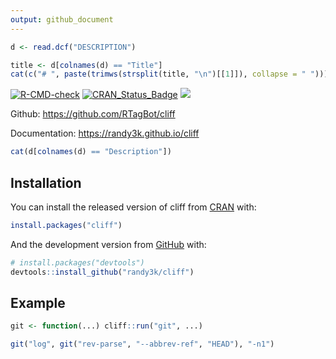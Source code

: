 ```yaml
---
output: github_document   
---
```


<!-- README.md is generated from README.Rmd. Please edit that file -->


```r
d <- read.dcf("DESCRIPTION")
```

```r
title <- d[colnames(d) == "Title"]
cat(c("# ", paste(trimws(strsplit(title, "\n")[[1]]), collapse = " ")))
```

<!-- badges: start -->
[![R-CMD-check](https://github.com/randy3k/cliff/workflows/R-CMD-check/badge.svg)](https://github.com/randy3k/cliff/actions)
[![CRAN\_Status\_Badge](https://www.r-pkg.org/badges/version/cliff)](https://cran.r-project.org/package=cliff)
[![](https://cranlogs.r-pkg.org/badges/grand-total/cliff)](https://cran.r-project.org/package=cliff)
<!-- badges: end -->


Github: [https://github.com/RTagBot/cliff](https://github.com/RTagBot/cliff)

Documentation: [https://randy3k.github.io/cliff](https://randy3k.github.io/cliff/)

```r
cat(d[colnames(d) == "Description"])
```

## Installation

You can install the released version of cliff from [CRAN](https://CRAN.R-project.org) with:

``` r
install.packages("cliff")
```

And the development version from [GitHub](https://github.com/) with:

``` r
# install.packages("devtools")
devtools::install_github("randy3k/cliff")
```
## Example

```r
git <- function(...) cliff::run("git", ...)

git("log", git("rev-parse", "--abbrev-ref", "HEAD"), "-n1")
```
